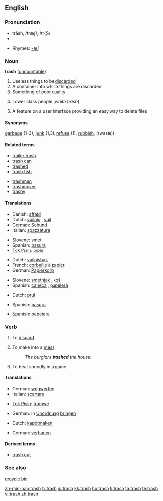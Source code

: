 ==English==

===Pronunciation===
* trăsh, /træʃ/, /tr{S/
* {{audio|en-us-trash.ogg|Audio (US)}}

* Rhymes: [[Rhymes:English:-æʃ|-æʃ]]

===Noun===
'''trash''' ([[uncountable]])

# Useless things to be [[discard]]ed
# A container into which things are discarded
# Something of poor quality
# {{context|slang|usually|derogatory}} Lower class people (''white trash'')
# {{computers}} A feature on a user interface providing an easy way to delete files

====Synonyms====
[[garbage]] (1-3), [[junk]] (1,3), [[refuse]] (1), [[rubbish]],
((waste))

====Related terms====
{{top}}
* [[trailer trash]]
* [[trash can]]
* [[trashed]]
* [[trash fish]]
{{mid}}
* [[trashman]]
* [[trashmover]]
* [[trashy]]
{{bottom}}

====Translations====
{{trans-top|thing to be discarded}}
* Danish: [[affald]] {{n}}
* Dutch: [[vuilnis]] {{m}}, [[vuil]] {{n}}
* German: [[Schund]] {{m}}
* Italian: [[spazzatura]] {{f}}
{{trans-mid}}
* Slovene: [[smet]] {{f}}
* Spanish: [[basura]]
* [[Tok Pisin]]: [[pipia]]
{{trans-bottom}}

{{trans-top|container}}
* Dutch: [[vuilnisbak]]
* French: [[corbeille]] à [[papier]]
* German: [[Papierkorb]] {{m}}
{{trans-mid}}
* Slovene: [[smetnjak]] {{m}}, [[koš]] {{m}}
* Spanish: [[caneca]] {{f}}, [[papelera]] {{f}}
{{trans-bottom}}

{{trans-top|something of poor quality}}
* Dutch: [[prul]] {{m}}
{{trans-mid}}
* Spanish: [[basura]] {{f}}
{{trans-bottom}}

{{trans-top|lower class people}}
{{trans-mid}}
{{trans-bottom}}

{{trans-top|computer terminology}}
* Spanish: [[papelera]] {{f}}
{{trans-mid}}
{{trans-bottom}}

===Verb===
{{en-verb|trash|es}}

# {{US}} To [[discard]].
# {{US}} To make into a [[mess]].
#: ''The burglars '''trashed''' the house.''
# {{US}} To beat soundly in a game.

====Translations====

{{trans-top|discard}}
* German: [[wegwerfen]]
* Italian: [[scartare]]
{{trans-mid}}
* [[Tok Pisin]]: [[tromwe]]
{{trans-bottom}}

{{trans-top|make into a mess}}
* German: in [[Unordnung]] [[bringen]]{{mid}}
{{trans-mid}}
{{trans-bottom}}

{{trans-top|beat soundly}}
* Dutch: [[kapotmaken]]
{{trans-mid}}
* German: [[verhauen]]
{{trans-bottom}}

====Derived terms====
* [[trash out]]

===See also===
[[recycle bin]]

[[zh-min-nan:trash]]
[[fr:trash]]
[[io:trash]]
[[kk:trash]]
[[hu:trash]]
[[fi:trash]]
[[ta:trash]]
[[te:trash]]
[[vi:trash]]
[[zh:trash]]